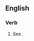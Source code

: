 ==English==

===Verb===
{{infl|en|verb|head=to [[haul]] [[ashes]]}}

# {{rare|or|obscure}} See {{term|haul one's ashes}}.